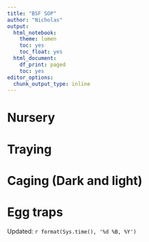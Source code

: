 ```yaml
---
title: "BSF SOP"
author: "Nicholas"
output:
  html_notebook:
    theme: lumen
    toc: yes
    toc_float: yes
  html_document:
    df_print: paged
    toc: yes
editor_options: 
  chunk_output_type: inline
---
```


# Nursery







# Traying




# Caging (Dark and light)


# Egg traps





























Updated: `r format(Sys.time(), '%d %B, %Y')`